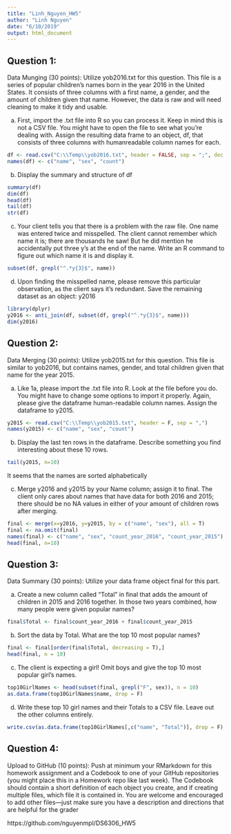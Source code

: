 ---
title: "Linh_Nguyen_HW5"
author: "Linh Nguyen"
date: "6/10/2019"
output: html_document
---

## Question 1:
Data Munging (30 points): Utilize yob2016.txt for this question. This file is a series of popular children’s names born in the year 2016 in the United States. It consists of three columns with a first name, a gender, and the amount of children given that name. However, the data is raw and will need cleaning to make it tidy and usable.
<p>
a. First, import the .txt file into R so you can process it. Keep in mind this is not a CSV file. You might have to open the file to see what you’re dealing with. Assign the resulting data frame to an object, df, that consists of three columns with humanreadable column names for each.

```{r, echo = TRUE}
df <- read.csv("C:\\Temp\\yob2016.txt", header = FALSE, sep = ";", dec = ".")
names(df) <- c("name", "sex", "count")
```
</p>
<p>
b. Display the summary and structure of df
```{r, echo = TRUE}
summary(df)
dim(df)
head(df)
tail(df)
str(df)
```
</p>
<p>
c. Your client tells you that there is a problem with the raw file. One name was entered twice and misspelled. The client cannot remember which name it is; there are thousands he saw! But he did mention he accidentally put three y’s at the end of the name. Write an R command to figure out which name it is and display it.
```{r, echo = TRUE}
subset(df, grepl("^.*y{3}$", name))
```
</p>
<p>
d. Upon finding the misspelled name, please remove this particular observation, as the client says it’s redundant. Save the remaining dataset as an object: y2016
```{r, echo = T}
library(dplyr)
y2016 <- anti_join(df, subset(df, grepl("^.*y{3}$", name)))
dim(y2016)
```
</p>

## Question 2:
Data Merging (30 points): Utilize yob2015.txt for this question. This file is similar to yob2016, but contains names, gender, and total children given that name for the year 2015.
<p>
a. Like 1a, please import the .txt file into R. Look at the file before you do. You might have to change some options to import it properly. Again, please give the dataframe human-readable column names. Assign the dataframe to y2015.
```{r, echo = T}
y2015 <- read.csv("C:\\Temp\\yob2015.txt", header = F, sep = ",")
names(y2015) <- c("name", "sex", "count")
```
</p>
<p>
b. Display the last ten rows in the dataframe. Describe something you find interesting about these 10 rows.
```{r, echo = T}
tail(y2015, n=10)
```
It seems that the names are sorted alphabetically
</p>
<p>
c. Merge y2016 and y2015 by your Name column; assign it to final. The client only cares about names that have data for both 2016 and 2015; there should be no NA values in either of your amount of children rows after merging.
```{r, echo = T}
final <- merge(x=y2016, y=y2015, by = c("name", "sex"), all = T)
final <- na.omit(final)
names(final) <- c("name", "sex", "count_year_2016", "count_year_2015")
head(final, n=10)
```
</p>

## Question 3:
Data Summary (30 points): Utilize your data frame object final for this part.
<p>
a. Create a new column called “Total” in final that adds the amount of children in 2015 and 2016 together. In those two years combined, how many people were given popular names?
```{r, echo = T}
final$Total <- final$count_year_2016 + final$count_year_2015
```
</p>
<p>
b. Sort the data by Total. What are the top 10 most popular names?
```{r, echo = T}
final <- final[order(final$Total, decreasing = T),]
head(final, n = 10)
```
</p>
<p>
c. The client is expecting a girl! Omit boys and give the top 10 most popular girl’s names.
```{r, echo = T}
top10GirlNames <- head(subset(final, grepl("F", sex)), n = 10)
as.data.frame(top10GirlNames$name, drop = F)
```
</p>
<p>
d. Write these top 10 girl names and their Totals to a CSV file. Leave out the other columns entirely.
```{r, echo = T}
write.csv(as.data.frame(top10GirlNames[,c("name", "Total")], drop = F), "C:\\Temp\\hw5.csv", row.names = F)
```
## Question 4:
<p>
Upload to GitHub (10 points): Push at minimum your RMarkdown for this
homework assignment and a Codebook to one of your GitHub repositories (you might place this in a Homework repo like last week). The Codebook should contain a short definition of each object you create, and if creating multiple files, which file it is contained in. You are welcome and encouraged to add other files—just make sure you have a description and directions that are helpful for the grader
</p>
https://github.com/nguyenmpl/DS6306_HW5